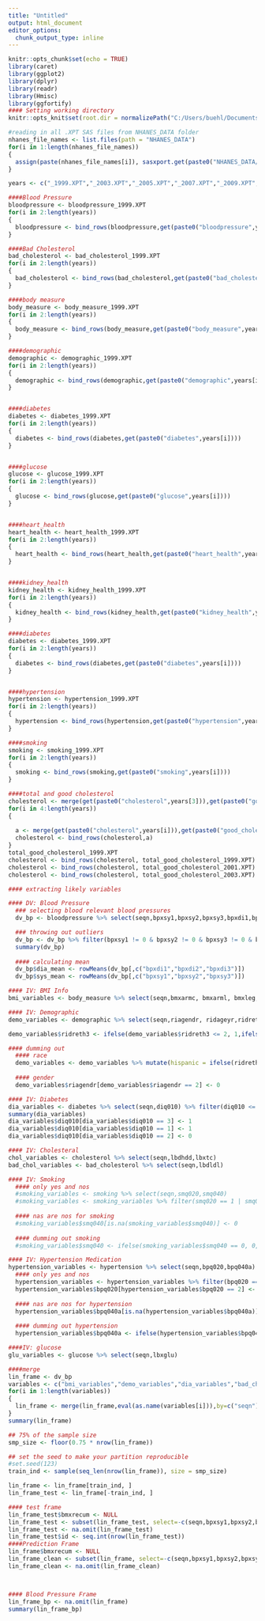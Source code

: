 ---
title: "Untitled"
output: html_document
editor_options: 
  chunk_output_type: inline
---

```{r setup, include=FALSE}
knitr::opts_chunk$set(echo = TRUE)
library(caret) 
library(ggplot2)
library(dplyr)
library(readr)
library(Hmisc)
library(ggfortify)
#### Setting working directory 
knitr::opts_knit$set(root.dir = normalizePath("C:/Users/buehl/Documents/classes/senior-research"))
```



```{r}
#reading in all .XPT SAS files from NHANES_DATA folder 
nhanes_file_names <- list.files(path = "NHANES_DATA")
for(i in 1:length(nhanes_file_names))
{
  assign(paste(nhanes_file_names[i]), sasxport.get(paste0("NHANES_DATA/", nhanes_file_names[i])))
}
```

```{r}
years <- c("_1999.XPT","_2003.XPT","_2005.XPT","_2007.XPT","_2009.XPT","_2011.XPT","_2013.XPT","_2015.XPT")

####Blood Pressure 
bloodpressure <- bloodpressure_1999.XPT
for(i in 2:length(years))
{
  bloodpressure <- bind_rows(bloodpressure,get(paste0("bloodpressure",years[i])))    
}

####Bad Cholesterol
bad_cholesterol <- bad_cholesterol_1999.XPT
for(i in 2:length(years))
{
  bad_cholesterol <- bind_rows(bad_cholesterol,get(paste0("bad_cholesterol",years[i])))    
}

####body measure 
body_measure <- body_measure_1999.XPT
for(i in 2:length(years))
{
  body_measure <- bind_rows(body_measure,get(paste0("body_measure",years[i])))    
}

####demographic 
demographic <- demographic_1999.XPT
for(i in 2:length(years))
{
  demographic <- bind_rows(demographic,get(paste0("demographic",years[i])))    
}


####diabetes 
diabetes <- diabetes_1999.XPT
for(i in 2:length(years))
{
  diabetes <- bind_rows(diabetes,get(paste0("diabetes",years[i])))    
}


####glucose 
glucose <- glucose_1999.XPT
for(i in 2:length(years))
{
  glucose <- bind_rows(glucose,get(paste0("glucose",years[i])))    
}


####heart_health 
heart_health <- heart_health_1999.XPT
for(i in 2:length(years))
{
  heart_health <- bind_rows(heart_health,get(paste0("heart_health",years[i])))    
}


####kidney_health 
kidney_health <- kidney_health_1999.XPT
for(i in 2:length(years))
{
  kidney_health <- bind_rows(kidney_health,get(paste0("kidney_health",years[i])))    
}

####diabetes 
diabetes <- diabetes_1999.XPT
for(i in 2:length(years))
{
  diabetes <- bind_rows(diabetes,get(paste0("diabetes",years[i])))    
}


####hypertension
hypertension <- hypertension_1999.XPT
for(i in 2:length(years))
{
  hypertension <- bind_rows(hypertension,get(paste0("hypertension",years[i])))    
}

####smoking
smoking <- smoking_1999.XPT
for(i in 2:length(years))
{
  smoking <- bind_rows(smoking,get(paste0("smoking",years[i])))    
}

####total and good cholesterol 
cholesterol <- merge(get(paste0("cholesterol",years[3])),get(paste0("good_cholesterol",years[3])))
for(i in 4:length(years))
{
  
  a <- merge(get(paste0("cholesterol",years[i])),get(paste0("good_cholesterol",years[i])))
  cholesterol <- bind_rows(cholesterol,a)
}
total_good_cholesterol_1999.XPT
cholesterol <- bind_rows(cholesterol, total_good_cholesterol_1999.XPT)
cholesterol <- bind_rows(cholesterol, total_good_cholesterol_2001.XPT)
cholesterol <- bind_rows(cholesterol, total_good_cholesterol_2003.XPT)
```

```{r}
#### extracting likely variables 

#### DV: Blood Pressure 
  ### selecting blood relevant blood pressures 
  dv_bp <- bloodpressure %>% select(seqn,bpxsy1,bpxsy2,bpxsy3,bpxdi1,bpxdi2,bpxdi3)

  ### throwing out outliers
  dv_bp <- dv_bp %>% filter(bpxsy1 != 0 & bpxsy2 != 0 & bpxsy3 != 0 & bpxdi1 != 0 & bpxdi2 != 0 & bpxdi3 != 0 & bpxsy1 < 200 & bpxsy2 < 200 & bpxsy3 < 200 & bpxdi1 < 200 & bpxdi2,bpxdi3 < 200 & bpxdi1 > 27 & bpxdi2 > 27 & bpxdi3 > 27)
  summary(dv_bp)
  
  #### calculating mean 
  dv_bp$dia_mean <- rowMeans(dv_bp[,c("bpxdi1","bpxdi2","bpxdi3")])
  dv_bp$sys_mean <- rowMeans(dv_bp[,c("bpxsy1","bpxsy2","bpxsy3")])

#### IV: BMI Info 
bmi_variables <- body_measure %>% select(seqn,bmxarmc, bmxarml, bmxleg, bmxrecum, bmxsad1, bmxht, bmxwaist, bmxwt, bmxbmi)

#### IV: Demographic 
demo_variables <- demographic %>% select(seqn,riagendr, ridageyr,ridreth3)

demo_variables$ridreth3 <- ifelse(demo_variables$ridreth3 <= 2, 1,ifelse(demo_variables$ridreth3 == 3,2,ifelse(demo_variables$ridreth3 == 4,3, ifelse(demo_variables$ridreth3 == 6, 4, ifelse(demo_variables$ridreth3 == 7,5,NA)))))

#### dumming out 
  #### race
  demo_variables <- demo_variables %>% mutate(hispanic = ifelse(ridreth3 == 1,1,0),white = ifelse(ridreth3 == 2,1,0),black = ifelse(ridreth3 == 3,1,0),asian = ifelse(ridreth3 == 4,1,0),mult = ifelse(ridreth3 == 5,1,0))
  
  #### gender 
  demo_variables$riagendr[demo_variables$riagendr == 2] <- 0  

#### IV: Diabetes 
dia_variables <- diabetes %>% select(seqn,diq010) %>% filter(diq010 <= 3)
summary(dia_variables)
dia_variables$diq010[dia_variables$diq010 == 3] <- 1  
dia_variables$diq010[dia_variables$diq010 == 1] <- 1
dia_variables$diq010[dia_variables$diq010 == 2] <- 0

#### IV: Cholesteral 
chol_variables <- cholesterol %>% select(seqn,lbdhdd,lbxtc)
bad_chol_variables <- bad_cholesterol %>% select(seqn,lbdldl)

#### IV: Smoking 
  #### only yes and nos 
  #smoking_variables <- smoking %>% select(seqn,smq020,smq040)
  #smoking_variables <- smoking_variables %>% filter(smq020 == 1 | smq020 == 2)
  
  #### nas are nos for smoking 
  #smoking_variables$smq040[is.na(smoking_variables$smq040)] <- 0
  
  #### dumming out smoking 
  #smoking_variables$smq040 <- ifelse(smoking_variables$smq040 == 0, 0, ifelse(smoking_variables$smq040 == 1, 1, ifelse(smoking_variables$smq040 == 2, 1, ifelse(smoking_variables$smq040 == 3,0, ifelse(smoking_variables$smq040 == 7,NA,NA)))))

#### IV: Hypertension Medication
hypertension_variables <- hypertension %>% select(seqn,bpq020,bpq040a)
  #### only yes and nos 
  hypertension_variables <- hypertension_variables %>% filter(bpq020 == 1 | bpq020 == 2)
  hypertension_variables$bpq020[hypertension_variables$bpq020 == 2] <- 0
  
  #### nas are nos for hypertension 
  hypertension_variables$bpq040a[is.na(hypertension_variables$bpq040a)] <- 0
  
  #### dumming out hypertension
  hypertension_variables$bpq040a <- ifelse(hypertension_variables$bpq040a == 0, 0, ifelse(hypertension_variables$bpq040a == 1, 1, ifelse(hypertension_variables$bpq040a == 2, 0, ifelse(hypertension_variables$bpq040a == 7,NA, ifelse(hypertension_variables$smq040 == 9,NA,NA)))))

####IV: glucose 
glu_variables <- glucose %>% select(seqn,lbxglu)

####merge 
lin_frame <- dv_bp 
variables <- c("bmi_variables","demo_variables","dia_variables","bad_chol_variables","chol_variables","glu_variables","hypertension_variables")
for(i in 1:length(variables))
{
  lin_frame <- merge(lin_frame,eval(as.name(variables[i])),by=c("seqn"))
}
summary(lin_frame)

## 75% of the sample size
smp_size <- floor(0.75 * nrow(lin_frame))

## set the seed to make your partition reproducible
#set.seed(123)
train_ind <- sample(seq_len(nrow(lin_frame)), size = smp_size)

lin_frame <- lin_frame[train_ind, ]
lin_frame_test <- lin_frame[-train_ind, ]

```

```{r}
#### test frame 
lin_frame_test$bmxrecum <- NULL 
lin_frame_test <- subset(lin_frame_test, select=-c(seqn,bpxsy1,bpxsy2,bpxsy3,bpxdi1,bpxdi2,bpxdi3)) 
lin_frame_test <- na.omit(lin_frame_test)
lin_frame_test$id <- seq.int(nrow(lin_frame_test))
####Prediction Frame 
lin_frame$bmxrecum <- NULL 
lin_frame_clean <- subset(lin_frame, select=-c(seqn,bpxsy1,bpxsy2,bpxsy3,bpxdi1,bpxdi2,bpxdi3)) 
lin_frame_clean <- na.omit(lin_frame_clean)



#### Blood Pressure Frame 
lin_frame_bp <- na.omit(lin_frame)
summary(lin_frame_bp)


```